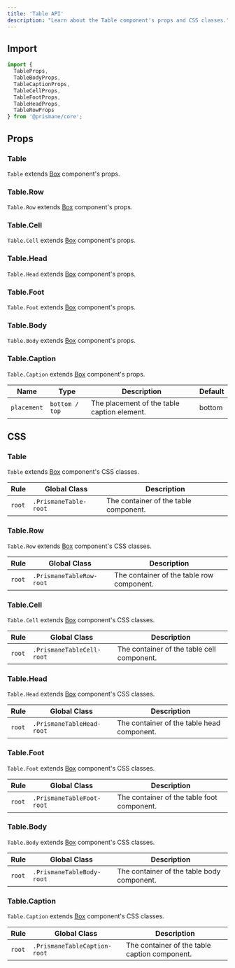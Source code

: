 ---
title: 'Table API'
description: "Learn about the Table component's props and CSS classes."
---

## Import

```js
import {
  TableProps,
  TableBodyProps,
  TableCaptionProps,
  TableCellProps,
  TableFootProps,
  TableHeadProps,
  TableRowProps
} from '@prismane/core';
```

## Props

### Table

`Table` extends [Box](/docs/components-api/box-api) component's props.

### Table.Row

`Table.Row` extends [Box](/docs/components-api/box-api) component's props.

### Table.Cell

`Table.Cell` extends [Box](/docs/components-api/box-api) component's props.

### Table.Head

`Table.Head` extends [Box](/docs/components-api/box-api) component's props.

### Table.Foot

`Table.Foot` extends [Box](/docs/components-api/box-api) component's props.

### Table.Body

`Table.Body` extends [Box](/docs/components-api/box-api) component's props.

### Table.Caption

`Table.Caption` extends [Box](/docs/components-api/box-api) component's props.

| Name        | Type           | Description                                 | Default |
| ----------- | -------------- | ------------------------------------------- | ------- |
| `placement` | `bottom / top` | The placement of the table caption element. | bottom  |

## CSS

### Table

`Table` extends [Box](/docs/components-api/box-api) component's CSS classes.

| Rule   | Global Class          | Description                           |
| ------ | --------------------- | ------------------------------------- |
| `root` | `.PrismaneTable-root` | The container of the table component. |

### Table.Row

`Table.Row` extends [Box](/docs/components-api/box-api) component's CSS classes.

| Rule   | Global Class             | Description                               |
| ------ | ------------------------ | ----------------------------------------- |
| `root` | `.PrismaneTableRow-root` | The container of the table row component. |

### Table.Cell

`Table.Cell` extends [Box](/docs/components-api/box-api) component's CSS classes.

| Rule   | Global Class              | Description                                |
| ------ | ------------------------- | ------------------------------------------ |
| `root` | `.PrismaneTableCell-root` | The container of the table cell component. |

### Table.Head

`Table.Head` extends [Box](/docs/components-api/box-api) component's CSS classes.

| Rule   | Global Class              | Description                                |
| ------ | ------------------------- | ------------------------------------------ |
| `root` | `.PrismaneTableHead-root` | The container of the table head component. |

### Table.Foot

`Table.Foot` extends [Box](/docs/components-api/box-api) component's CSS classes.

| Rule   | Global Class              | Description                                |
| ------ | ------------------------- | ------------------------------------------ |
| `root` | `.PrismaneTableFoot-root` | The container of the table foot component. |

### Table.Body

`Table.Body` extends [Box](/docs/components-api/box-api) component's CSS classes.

| Rule   | Global Class              | Description                                |
| ------ | ------------------------- | ------------------------------------------ |
| `root` | `.PrismaneTableBody-root` | The container of the table body component. |

### Table.Caption

`Table.Caption` extends [Box](/docs/components-api/box-api) component's CSS classes.

| Rule   | Global Class                 | Description                                   |
| ------ | ---------------------------- | --------------------------------------------- |
| `root` | `.PrismaneTableCaption-root` | The container of the table caption component. |
